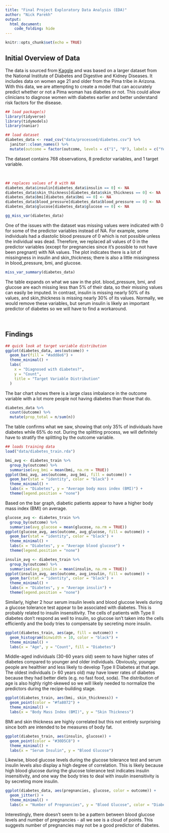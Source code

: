 ```yaml
---
title: "Final Project Exploratory Data Analysis (EDA)"
author: "Nick Parekh"
output: 
  html_document:
    code_folding: hide
---
```


```r
knitr::opts_chunk$set(echo = TRUE)
```

## Initial Overview of Data
The data is sourced from [Kaggle](https://www.kaggle.com/uciml/pima-indians-diabetes-database) and was based on a larger dataset from the National Institute of Diabetes and Digestive and Kidney Diseases. It includes data on women age 21 and older from the Pima tribe in Arizona. With this data, we are attempting to create a model that can accurately predict whether or not a Pima woman has diabetes or not. This could allow clinicians to diagnose women with diabetes earlier and better understand risk factors for the disease. 

```r
## load package(s)
library(tidyverse)
library(tidymodels)
library(naniar)

## load dataset 
diabetes_data <- read_csv("data/processed/diabetes.csv") %>% 
  janitor::clean_names() %>% 
  mutate(outcome = factor(outcome, levels = c("1", "0"), labels = c("Yes", "No")))
```


The dataset contains 768 observations, 8 predictor variables, and 1 target variable. 

<br>

```r
## replaces values of 0 with NA
diabetes_data$insulin[diabetes_data$insulin == 0] <- NA
diabetes_data$skin_thickness[diabetes_data$skin_thickness == 0] <- NA
diabetes_data$bmi[diabetes_data$bmi == 0] <- NA
diabetes_data$blood_pressure[diabetes_data$blood_pressure == 0] <- NA
diabetes_data$glucose[diabetes_data$glucose == 0] <- NA

gg_miss_var(diabetes_data)
```


One of the issues with the dataset was missing values were indicated with 0 for some of the predictor variables instead of NA. For example, some individuals had a diastolic blood pressure of 0 which is not possible unless the individual was dead. Therefore, we replaced all values of 0 in the predictor variables (except for pregnancies since it's possible to not have been pregnant) with NA values. The plot indicates there is a lot of missingness in insulin and skin_thickness; there is also a little missingness in blood_pressure, bmi, and glucose. 


```r
miss_var_summary(diabetes_data)
```


The table expands on what we saw in the plot. blood_pressure, bmi, and glucose are each missing less than 5% of their data, so their missing values can easily be imputed. In contrast, insulin is missing nearly 50% of its values, and skin_thickness is missing nearly 30% of its values. Normally, we would remove these variables, but serum insulin is likely an important predictor of diabetes so we will have to find a workaround. 

<br>

## Findings

```r
## quick look at target variable distribution
ggplot(diabetes_data, aes(outcome)) + 
  geom_bar(fill = "#add8e6") + 
  theme_minimal() + 
  labs(
    x = "Diagnosed with diabetes?",
    y = "Count",
    title = "Target Variable Distribution"
  ) 
```


The bar chart shows there is a large class imbalance in the outcome variable with a lot more people not having diabetes than those that do.


```r
diabetes_data %>% 
  count(outcome) %>% 
  mutate(prop_total = n/sum(n))
```


The table confirms what we saw, showing that only 35% of individuals have diabetes while 65% do not. During the splitting process, we will definitely have to stratify the splitting by the outcome variable. 


```r
## loads training data
load("data/diabetes_train.rda")

bmi_avg <- diabetes_train %>% 
  group_by(outcome) %>% 
  summarise(avg_bmi = mean(bmi, na.rm = TRUE))
ggplot(bmi_avg, aes(outcome, avg_bmi, fill = outcome)) + 
  geom_bar(stat = "identity", color = "black") + 
  theme_minimal() + 
  labs(x = "Diabetes", y = "Average body mass index (BMI)") + 
  theme(legend.position = "none")
```


Based on the bar graph, diabetic patients appear to have a higher body mass index (BMI) on average. 


```r
glucose_avg <- diabetes_train %>% 
  group_by(outcome) %>% 
  summarise(avg_glucose = mean(glucose, na.rm = TRUE))
ggplot(glucose_avg, aes(outcome, avg_glucose, fill = outcome)) + 
  geom_bar(stat = "identity", color = "black") + 
  theme_minimal() + 
  labs(x = "Diabetes", y = "Average blood glucose") +
  theme(legend.position = "none")

insulin_avg <- diabetes_train %>% 
  group_by(outcome) %>% 
  summarise(avg_insulin = mean(insulin, na.rm = TRUE))
ggplot(insulin_avg, aes(outcome, avg_insulin, fill = outcome)) + 
  geom_bar(stat = "identity", color = "black") + 
  theme_minimal() + 
  labs(x = "Diabetes", y = "Average insulin") +
  theme(legend.position = "none")
```


Similarly, higher 2 hour serum insulin levels and blood glucose levels during a glucose tolerance test appear to be associated with diabetes. This is probably related to insulin insensitivity. The cells of patients with Type II diabetes don't respond as well to insulin, so glucose isn't taken into the cells efficiently and the body tries to compensate by secreting more insulin. 


```r
ggplot(diabetes_train, aes(age, fill = outcome)) + 
  geom_histogram(binwidth = 10, color = "black") +
  theme_minimal() +
  labs(x = "Age", y = "Count", fill = "Diabetes")
```


Middle-aged individuals (30-60 years old) seem to have higher rates of diabetes compared to younger and older individuals. Obviously, younger people are healthier and less likely to develop Type II Diabetes at that age. The oldest individuals (> 60 years old) may have lower rates of diabetes because they had better diets (e.g. no fast food, soda). The distribution of age is also highly right-skewed so we will likely needed to normalize the predictors during the recipe-building stage.


```r
ggplot(diabetes_train, aes(bmi, skin_thickness)) + 
  geom_point(color = "#fa8072") + 
  theme_minimal() + 
  labs(x = "Body Mass Index (BMI)", y = "Skin Thickness")
```


BMI and skin thickness are highly correlated but this not entirely surprising since both are intended to be measures of body fat. 


```r
ggplot(diabetes_train, aes(insulin, glucose)) + 
  geom_point(color = "#30D5C8") + 
  theme_minimal() +
  labs(x = "Serum Insulin", y = "Blood Glucose")
```


Likewise, blood glucose levels during the glucose tolerance test and serum insulin levels also display a high degree of correlation. This is likely because high blood glucose during the glucose tolerance test indicates insulin insensitivity, and one way the body tries to deal with insulin insensitivity is by secreting more insulin. 


```r
ggplot(diabetes_data, aes(pregnancies, glucose, color = outcome)) + 
  geom_jitter() + 
  theme_minimal() + 
  labs(x = "Number of Pregnancies", y = "Blood Glucose", color = "Diabetes")
```


Interestingly, there doesn't seem to be a pattern between blood glucose levels and number of pregnancies - all we see is a cloud of points. This suggests number of pregnancies may not be a good predictor of diabetes. 